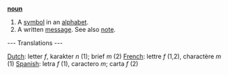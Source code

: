 '''[[noun]]'''

# A [[symbol]] in an [[alphabet]].
# A written [[message]]. See also [[note]].

--- Translations ---

[[Dutch]]: letter ''f'', karakter ''n'' (1); brief ''m'' (2)
[[French]]: lettre ''f'' (1,2), charactère ''m'' (1)
[[Spanish]]: letra ''f'' (1), caractero ''m''; carta ''f'' (2)